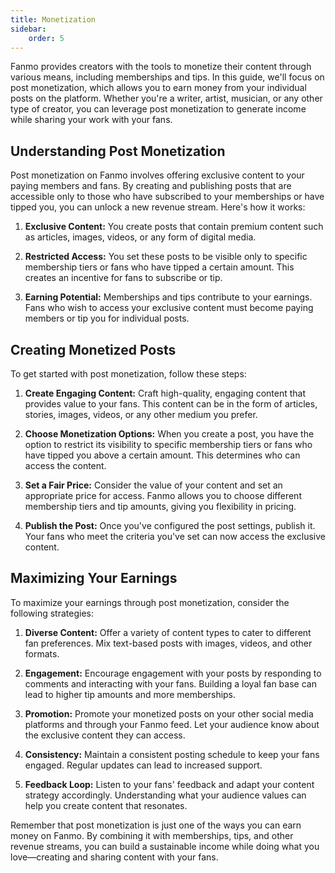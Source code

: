 ```yaml
---
title: Monetization
sidebar:
    order: 5
---
```


Fanmo provides creators with the tools to monetize their content through various means, including memberships and tips. In this guide, we'll focus on post monetization, which allows you to earn money from your individual posts on the platform. Whether you're a writer, artist, musician, or any other type of creator, you can leverage post monetization to generate income while sharing your work with your fans.

## Understanding Post Monetization

Post monetization on Fanmo involves offering exclusive content to your paying members and fans. By creating and publishing posts that are accessible only to those who have subscribed to your memberships or have tipped you, you can unlock a new revenue stream. Here's how it works:

1. **Exclusive Content:** You create posts that contain premium content such as articles, images, videos, or any form of digital media.

2. **Restricted Access:** You set these posts to be visible only to specific membership tiers or fans who have tipped a certain amount. This creates an incentive for fans to subscribe or tip.

3. **Earning Potential:** Memberships and tips contribute to your earnings. Fans who wish to access your exclusive content must become paying members or tip you for individual posts.

## Creating Monetized Posts

To get started with post monetization, follow these steps:

1. **Create Engaging Content:** Craft high-quality, engaging content that provides value to your fans. This content can be in the form of articles, stories, images, videos, or any other medium you prefer.

2. **Choose Monetization Options:** When you create a post, you have the option to restrict its visibility to specific membership tiers or fans who have tipped you above a certain amount. This determines who can access the content.

3. **Set a Fair Price:** Consider the value of your content and set an appropriate price for access. Fanmo allows you to choose different membership tiers and tip amounts, giving you flexibility in pricing.

4. **Publish the Post:** Once you've configured the post settings, publish it. Your fans who meet the criteria you've set can now access the exclusive content.

## Maximizing Your Earnings

To maximize your earnings through post monetization, consider the following strategies:

1. **Diverse Content:** Offer a variety of content types to cater to different fan preferences. Mix text-based posts with images, videos, and other formats.

2. **Engagement:** Encourage engagement with your posts by responding to comments and interacting with your fans. Building a loyal fan base can lead to higher tip amounts and more memberships.

3. **Promotion:** Promote your monetized posts on your other social media platforms and through your Fanmo feed. Let your audience know about the exclusive content they can access.

4. **Consistency:** Maintain a consistent posting schedule to keep your fans engaged. Regular updates can lead to increased support.

5. **Feedback Loop:** Listen to your fans' feedback and adapt your content strategy accordingly. Understanding what your audience values can help you create content that resonates.

Remember that post monetization is just one of the ways you can earn money on Fanmo. By combining it with memberships, tips, and other revenue streams, you can build a sustainable income while doing what you love—creating and sharing content with your fans.
